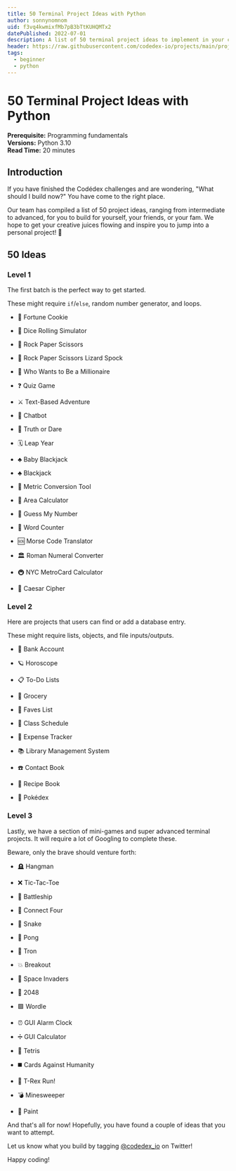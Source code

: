 ```yaml
---
title: 50 Terminal Project Ideas with Python
author: sonnynomnom
uid: f3vq4kwmixfMb7pB3bTtKUHQMTx2
datePublished: 2022-07-01
description: A list of 50 terminal project ideas to implement in your choice of programming language
header: https://raw.githubusercontent.com/codedex-io/projects/main/projects/50-terminal-project-ideas-using-python/header.png
tags:
  - beginner
  - python
---
```


# 50 Terminal Project Ideas with Python

<AuthorAvatar author_name="Sonny Li" author_avatar="/images/sonny_avatar.png" username="sonny" />

<BannerImage link="https://raw.githubusercontent.com/codedex-io/projects/main/projects/50-terminal-project-ideas-using-python/header.png" description="Title Image" />

**Prerequisite:** Programming fundamentals  
**Versions:** Python 3.10  
**Read Time:** 20 minutes

## Introduction

If you have finished the Codédex challenges and are wondering, "What should I build now?" You have come to the right place.

Our team has compiled a list of 50 project ideas, ranging from intermediate to advanced, for you to build for yourself, your friends, or your fam. We hope to get your creative juices flowing and inspire you to jump into a personal project! 🐍

## 50 Ideas

### Level 1

The first batch is the perfect way to get started.

These might require `if`/`else`, random number generator, and loops.

- 🥠 Fortune Cookie

- 🎲 Dice Rolling Simulator

- 🫱 Rock Paper Scissors

- 🫱 Rock Paper Scissors Lizard Spock

- 🤑 Who Wants to Be a Millionaire

- ❓ Quiz Game

- ⚔️ Text-Based Adventure

- 🤖 Chatbot

- 🙈 Truth or Dare

- 🗓 Leap Year

- ♣️ Baby Blackjack

- ♣️ Blackjack

- 📏 Metric Conversion Tool

- 📐 Area Calculator

- 🔢 Guess My Number

- 🔡 Word Counter

- 🆘 Morse Code Translator

- 🏛 Roman Numeral Converter

- 🚇 NYC MetroCard Calculator

- 🔐 Caesar Cipher

### Level 2

Here are projects that users can find or add a database entry.

These might require lists, objects, and file inputs/outputs.

- 🏦 Bank Account

- 🪐 Horoscope

- 📋 To-Do Lists

- 🛒 Grocery

- 💖 Faves List

- 📝 Class Schedule

- 💸 Expense Tracker

- 📚 Library Management System

- ☎️ Contact Book

- 🍲 Recipe Book

- 🔎 Pokédex

### Level 3

Lastly, we have a section of mini-games and super advanced terminal projects. It will require a lot of Googling to complete these.

Beware, only the brave should venture forth:

- 🪦 Hangman

- ❌ Tic-Tac-Toe

- 🚢 Battleship

- 🔴 Connect Four

- 🐍 Snake

- 🏓 Pong

- 💨 Tron

- 💥 Breakout

- 👾 Space Invaders

- 🧠 2048

- 🟩 Wordle

- ⏰ GUI Alarm Clock

- ➗ GUI Calculator

- 🧱 Tetris

- ◼️ Cards Against Humanity

- 🦖 T-Rex Run!

- 💣 Minesweeper

- 🎨 Paint

And that's all for now! Hopefully, you have found a couple of ideas that you want to attempt.

Let us know what you build by tagging [@codedex_io](https://www.twitter.com/codedex_io) on Twitter!

Happy coding!
